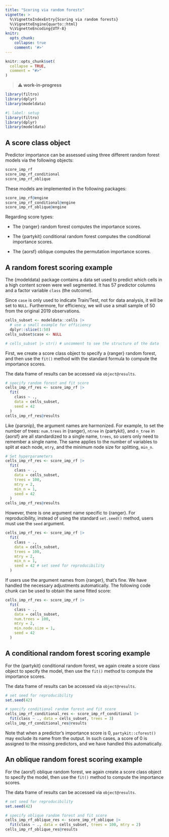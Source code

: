 ```yaml
---
title: "Scoring via random forests"
vignette: >
  %\VignetteIndexEntry{Scoring via random forests}
  %\VignetteEngine{quarto::html}
  %\VignetteEncoding{UTF-8}
knitr:
  opts_chunk:
    collapse: true
    comment: '#>'
---
```


```r
knitr::opts_chunk$set(
  collapse = TRUE,
  comment = "#>"
)
```

> ⚠️ **work-in-progress**

```r
library(filtro)
library(dplyr)
library(modeldata)
```

```r
#| label: setup
library(filtro)
library(dplyr)
library(modeldata)
```

## A score class object

Predictor importance can be assessed using three different random forest models via the following objects:

```r
score_imp_rf
score_imp_rf_conditional
score_imp_rf_oblique
```

These models are implemented in the following packages:

```r
score_imp_rf@engine
score_imp_rf_conditional@engine
score_imp_rf_oblique@engine
```

Regarding score types:

- The {ranger} random forest computes the importance scores.

- The {partykit} conditional random forest computes the conditional importance scores.

- The {aorsf} oblique computes the permutation importance scores.

## A random forest scoring example

The {modeldata} package contains a data set used to predict which cells in a high content screen were well segmented. It has 57 predictor columns and a factor variable `class` (the outcome). 

Since `case` is only used to indicate Train/Test, not for data analysis, it will be set to `NULL`. Furthermore, for efficiency, we will use a small sample of 50 from the original 2019 observations.

```r
cells_subset <- modeldata::cells |> 
  # use a small example for efficiency
  dplyr::slice(1:50)
cells_subset$case <- NULL

# cells_subset |> str() # uncomment to see the structure of the data
```

First, we create a score class object to specify a {ranger} random forest, and then use the `fit()` method with the standard formula to compute the importance scores.

The data frame of results can be accessed via `object@results`. 

```r
# specify random forest and fit score
cells_imp_rf_res <- score_imp_rf |>
  fit(
    class ~ .,
    data = cells_subset, 
    seed = 42 
  )
cells_imp_rf_res@results
```

Like {parsnip}, the argument names are harmonized. For example, to set the number of trees: `num.trees` in {ranger}, `ntree` in {partykit}, and `n_tree` in {aorsf} are all standardized to a single name, `trees`, so users only need to remember a single name. The same applies to the number of variables to split at each node, `mtry`, and the minimum node size for splitting, `min_n`.

```r
# Set hyperparameters
cells_imp_rf_res <- score_imp_rf |>
  fit(
    class ~ .,
    data = cells_subset,     
    trees = 100,
    mtry = 2,
    min_n = 1, 
    seed = 42 
  )
cells_imp_rf_res@results
```

However, there is one argument name specific to {ranger}. For reproducibility, instead of using the standard `set.seed()` method, users must use the `seed` argument.

```r
cells_imp_rf_res <- score_imp_rf |>
  fit(
    class ~ .,
    data = cells_subset,     
    trees = 100,
    mtry = 2,
    min_n = 1, 
    seed = 42 # set seed for reproducibility
  )
```

If users use the argument names from {ranger}, that’s fine. We have handled the necessary adjustments automatically. The following code chunk can be used to obtain the same fitted score: 

```r
cells_imp_rf_res <- score_imp_rf |>
  fit(
    class ~ .,
    data = cells_subset,     
    num.trees = 100,
    mtry = 2,
    min.node.size = 1, 
    seed = 42 
  )
```

## A conditional random forest scoring example

For the {partykit} conditional random forest, we again create a score class object to specify the model, then use the `fit()` method to compute the importance scores.

The data frame of results can be accessed via `object@results`. 

```r
# set seed for reproducibility
set.seed(42)

# specify conditional random forest and fit score
cells_imp_rf_conditional_res <- score_imp_rf_conditional |>
  fit(class ~ ., data = cells_subset, trees = 3)
cells_imp_rf_conditional_res@results
```

Note that when a predictor’s importance score is 0, `partykit::cforest()` may exclude its name from the output. In such cases, a score of 0 is assigned to the missing predictors, and we have handled this automatically.

## An oblique random forest scoring example

For the {aorsf} oblique random forest, we again create a score class object to specify the model, then use the `fit()` method to compute the importance scores.

The data frame of results can be accessed via `object@results`. 

```r
# set seed for reproducibility
set.seed(42)

# specify oblique random forest and fit score
cells_imp_rf_oblique_res <- score_imp_rf_oblique |>
  fit(class ~ ., data = cells_subset, trees = 100, mtry = 2)
cells_imp_rf_oblique_res@results
```
